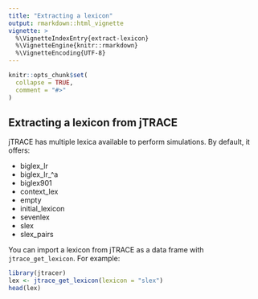 ---
title: "Extracting a lexicon"
output: rmarkdown::html_vignette
vignette: >
  %\VignetteIndexEntry{extract-lexicon}
  %\VignetteEngine{knitr::rmarkdown}
  %\VignetteEncoding{UTF-8}
---

```{r, include = FALSE}
knitr::opts_chunk$set(
  collapse = TRUE,
  comment = "#>"
)
```

## Extracting a lexicon from jTRACE

jTRACE has multiple lexica available to perform simulations. By default, it offers:

* biglex_lr
* biglex_lr_^a
* biglex901
* context_lex
* empty
* initial_lexicon
* sevenlex
* slex
* slex_pairs

You can import a lexicon from jTRACE as a data frame with `jtrace_get_lexicon`. For example:

```{r lexicon, echo=TRUE}
library(jtracer)
lex <- jtrace_get_lexicon(lexicon = "slex")
head(lex)
```

